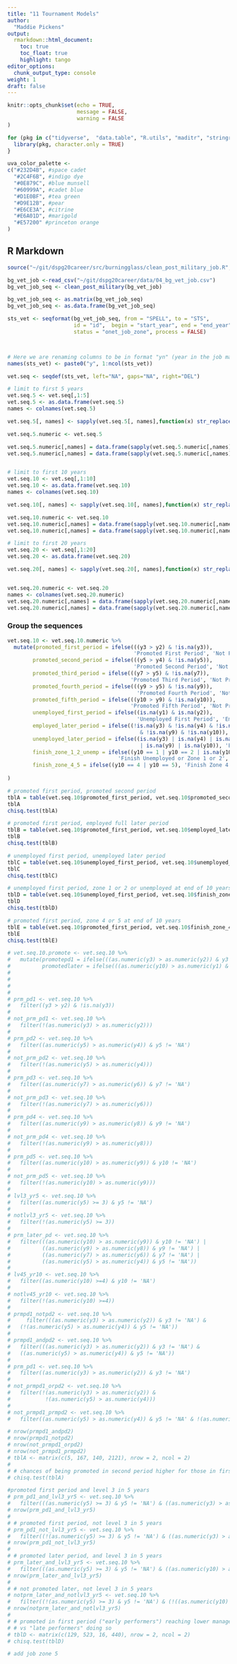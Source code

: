```yaml
---
title: "11 Tournament Models"
author:
  "Maddie Pickens"
output: 
  rmarkdown::html_document:
    toc: true
    toc_float: true
    highlight: tango
editor_options: 
  chunk_output_type: console
weight: 1
draft: false
---
```


```r
knitr::opts_chunk$set(echo = TRUE,
                      message = FALSE,
                      warning = FALSE
)

for (pkg in c("tidyverse",  "data.table", "R.utils", "maditr", "stringr", "stringi", "dplyr", "ggplot2", "lubridate", "gt", "DataExplorer", "TraMineR", "TraMineRextras", "cluster", "MASS")) {
  library(pkg, character.only = TRUE)
}

uva_color_palette <- 
c("#232D4B", #space cadet
  "#2C4F6B", #indigo dye
  "#0E879C", #blue munsell
  "#60999A", #cadet blue
  "#D1E0BF", #tea green
  "#D9E12B", #pear
  "#E6CE3A", #citrine
  "#E6A01D", #marigold
  "#E57200" #princeton orange
)
```

## R Markdown

```r
source("~/git/dspg20career/src/burningglass/clean_post_military_job.R", echo = T, prompt.echo = "", spaced = F)

bg_vet_job <-read_csv("~/git/dspg20career/data/04_bg_vet_job.csv")
bg_vet_job_seq <- clean_post_military(bg_vet_job)

bg_vet_job_seq <- as.matrix(bg_vet_job_seq)
bg_vet_job_seq <- as.data.frame(bg_vet_job_seq)

sts_vet <- seqformat(bg_vet_job_seq, from = "SPELL", to = "STS",
                     id = "id",  begin = "start_year", end = "end_year", 
                     status = "onet_job_zone", process = FALSE)



# Here we are renaming columns to be in format "yn" (year in the job market)
names(sts_vet) <- paste0("y", 1:ncol(sts_vet))

vet.seq <- seqdef(sts_vet, left="NA", gaps="NA", right="DEL")

# limit to first 5 years
vet.seq.5 <- vet.seq[,1:5]
vet.seq.5 <- as.data.frame(vet.seq.5)
names <- colnames(vet.seq.5)

vet.seq.5[, names] <- sapply(vet.seq.5[, names],function(x) str_replace_all(x,fixed("%"), "NA"))

vet.seq.5.numeric <- vet.seq.5

vet.seq.5.numeric[,names] = data.frame(sapply(vet.seq.5.numeric[,names], as.character))
vet.seq.5.numeric[,names] = data.frame(sapply(vet.seq.5.numeric[,names], as.numeric))


# limit to first 10 years
vet.seq.10 <- vet.seq[,1:10]
vet.seq.10 <- as.data.frame(vet.seq.10)
names <- colnames(vet.seq.10)

vet.seq.10[, names] <- sapply(vet.seq.10[, names],function(x) str_replace_all(x,fixed("%"), "NA"))

vet.seq.10.numeric <- vet.seq.10
vet.seq.10.numeric[,names] = data.frame(sapply(vet.seq.10.numeric[,names], as.character))
vet.seq.10.numeric[,names] = data.frame(sapply(vet.seq.10.numeric[,names], as.numeric))

# limit to first 20 years
vet.seq.20 <- vet.seq[,1:20]
vet.seq.20 <- as.data.frame(vet.seq.20)

vet.seq.20[, names] <- sapply(vet.seq.20[, names],function(x) str_replace_all(x,fixed("%"), "NA"))


vet.seq.20.numeric <- vet.seq.20
names <- colnames(vet.seq.20.numeric)
vet.seq.20.numeric[,names] = data.frame(sapply(vet.seq.20.numeric[,names], as.character))
vet.seq.20.numeric[,names] = data.frame(sapply(vet.seq.20.numeric[,names], as.numeric))
```

### Group the sequences

```r
vet.seq.10 <- vet.seq.10.numeric %>%
  mutate(promoted_first_period = ifelse(((y3 > y2) & !is.na(y3)),
                                        'Promoted First Period', 'Not Promoted First Period'),
        promoted_second_period = ifelse(((y5 > y4) & !is.na(y5)),
                                        'Promoted Second Period', 'Not Promoted Second Period'),
        promoted_third_period = ifelse(((y7 > y5) & !is.na(y7)),
                                       'Promoted Third Period', 'Not Promoted Third Period'),
        promoted_fourth_period = ifelse(((y9 > y5) & !is.na(y9)),
                                         'Promoted Fourth Period', 'Not Promoted Fourth Period'),
        promoted_fifth_period = ifelse(((y10 > y9) & !is.na(y10)),
                                       'Promoted Fifth Period', 'Not Promoted Fifth Period'),
        unemployed_first_period = ifelse((is.na(y1) & is.na(y2)), 
                                         'Unemployed First Period', 'Employed First Period'),
        employed_later_period = ifelse((!is.na(y3) & !is.na(y4) & !is.na(y5) & !is.na(y6) & !is.na(y7) & !is.na(y8)
                                          & !is.na(y9) & !is.na(y10)), 'Employed Y3-Y10','Unemployed Later Period'),
        unemployed_later_period = ifelse((is.na(y3) | is.na(y4) | is.na(y5) | is.na(y6) | is.na(y7) | is.na(y8)
                                          | is.na(y9) | is.na(y10)), 'Employed Y3-Y10','Unemployed Later Period'),
        finish_zone_1_2_unemp = ifelse((y10 == 1 | y10 == 2 | is.na(y10)),
                                   'Finish Unemployed or Zone 1 or 2', 'Finish Zone 3, 4, or 5'),
        finish_zone_4_5 = ifelse((y10 == 4 | y10 == 5), 'Finish Zone 4 or 5', 'Finish UE or Z1, 2, 3')
        
)
```

```r
# promoted first period, promoted second period
tblA = table(vet.seq.10$promoted_first_period, vet.seq.10$promoted_second_period)
tblA
chisq.test(tblA)
```

```r
# promoted first period, employed full later period
tblB = table(vet.seq.10$promoted_first_period, vet.seq.10$employed_later_period)
tblB
chisq.test(tblB)
```

```r
# unemployed first period, unemployed later period
tblC = table(vet.seq.10$unemployed_first_period, vet.seq.10$unemployed_later_period)
tblC
chisq.test(tblC)
```

```r
# unemployed first period, zone 1 or 2 or unemployed at end of 10 years
tblD = table(vet.seq.10$unemployed_first_period, vet.seq.10$finish_zone_1_2_unemp)
tblD
chisq.test(tblD)
```

```r
# promoted first period, zone 4 or 5 at end of 10 years
tblE = table(vet.seq.10$promoted_first_period, vet.seq.10$finish_zone_4_5)
tblE
chisq.test(tblE)
```



```r
# vet.seq.10.promote <- vet.seq.10 %>%
#   mutate(promotepd1 = ifelse(((as.numeric(y3) > as.numeric(y2)) & y3 != 'NA'), TRUE, FALSE),
#          promotedlater = ifelse(((as.numeric(y10) > as.numeric(y1) & y10 != 'NA'), TRUE, FALSE)),
#          
# 
# 
# 
# prm_pd1 <- vet.seq.10 %>%
#   filter((y3 > y2) & !is.na(y3))
# 
# not_prm_pd1 <- vet.seq.10 %>%
#   filter(!(as.numeric(y3) > as.numeric(y2)))
# 
# prm_pd2 <- vet.seq.10 %>%
#   filter((as.numeric(y5) > as.numeric(y4)) & y5 != 'NA')
# 
# not_prm_pd2 <- vet.seq.10 %>%
#   filter(!(as.numeric(y5) > as.numeric(y4)))
# 
# prm_pd3 <- vet.seq.10 %>%
#   filter((as.numeric(y7) > as.numeric(y6)) & y7 != 'NA')
# 
# not_prm_pd3 <- vet.seq.10 %>%
#   filter(!(as.numeric(y7) > as.numeric(y6)))
# 
# prm_pd4 <- vet.seq.10 %>%
#   filter((as.numeric(y9) > as.numeric(y8)) & y9 != 'NA')
# 
# not_prm_pd4 <- vet.seq.10 %>%
#   filter(!(as.numeric(y9) > as.numeric(y8)))
# 
# prm_pd5 <- vet.seq.10 %>%
#   filter((as.numeric(y10) > as.numeric(y9)) & y10 != 'NA')
# 
# not_prm_pd5 <- vet.seq.10 %>%
#   filter(!(as.numeric(y10) > as.numeric(y9)))
# 
# lvl3_yr5 <- vet.seq.10 %>%
#   filter((as.numeric(y5) >= 3) & y5 != 'NA')
# 
# notlvl3_yr5 <- vet.seq.10 %>%
#   filter(!(as.numeric(y5) >= 3))
# 
# prm_later_pd <- vet.seq.10 %>%
#   filter(((as.numeric(y10) > as.numeric(y9)) & y10 != 'NA') |
#          ((as.numeric(y9) > as.numeric(y8)) & y9 != 'NA') |
#          ((as.numeric(y7) > as.numeric(y6)) & y7 != 'NA') |
#          ((as.numeric(y5) > as.numeric(y4)) & y5 != 'NA'))
# 
# lv45_yr10 <- vet.seq.10 %>%
#   filter((as.numeric(y10) >=4) & y10 != 'NA')
# 
# notlv45_yr10 <- vet.seq.10 %>%
#   filter(!(as.numeric(y10) >=4))
# 
# prmpd1_notpd2 <- vet.seq.10 %>%
#     filter(((as.numeric(y3) > as.numeric(y2)) & y3 != 'NA') &
#   (!(as.numeric(y5) > as.numeric(y4)) & y5 != 'NA'))
# 
# prmpd1_andpd2 <- vet.seq.10 %>%
#   filter(((as.numeric(y3) > as.numeric(y2)) & y3 != 'NA') &
#   ((as.numeric(y5) > as.numeric(y4)) & y5 != 'NA'))
# 
# prm_pd1 <- vet.seq.10 %>%
#   filter((as.numeric(y3) > as.numeric(y2)) & y3 != 'NA')
# 
# not_prmpd1_orpd2 <- vet.seq.10 %>%
#   filter(!(as.numeric(y3) > as.numeric(y2)) &
#           !(as.numeric(y5) > as.numeric(y4)))
# 
# not_prmpd1_prmpd2 <- vet.seq.10 %>%
#   filter((as.numeric(y5) > as.numeric(y4)) & y5 != 'NA' & !(as.numeric(y3) > as.numeric(y2)))
```

```r
# nrow(prmpd1_andpd2)
# nrow(prmpd1_notpd2)
# nrow(not_prmpd1_orpd2)
# nrow(not_prmpd1_prmpd2)
# tblA <- matrix(c(5, 167, 140, 2121), nrow = 2, ncol = 2)
# 
# # chances of being promoted in second period higher for those in first
# chisq.test(tblA)
```

```r
#promoted first period and level 3 in 5 years
# prm_pd1_and_lvl3_yr5 <- vet.seq.10 %>%
#   filter(((as.numeric(y5) >= 3) & y5 != 'NA') & ((as.numeric(y3) > as.numeric(y2)) & y3 != 'NA'))
# nrow(prm_pd1_and_lvl3_yr5)
# 
# # promoted first period, not level 3 in 5 years
# prm_pd1_not_lvl3_yr5 <- vet.seq.10 %>%
#   filter((!(as.numeric(y5) >= 3) & y5 != 'NA') & ((as.numeric(y3) > as.numeric(y2)) & y3 != 'NA'))
# nrow(prm_pd1_not_lvl3_yr5)
# 
# # promoted later period, and level 3 in 5 years
# prm_later_and_lvl3_yr5 <- vet.seq.10 %>%
#   filter(((as.numeric(y5) >= 3) & y5 != 'NA') & ((as.numeric(y10) > as.numeric(y9)) & y10 != 'NA') |((as.numeric(y9) > as.numeric(y8)) & y9 != 'NA') |((as.numeric(y7) > as.numeric(y6)) & y7 != 'NA') |((as.numeric(y5) > as.numeric(y4)) & y5 != 'NA'))
# nrow(prm_later_and_lvl3_yr5)
# 
# # not promoted later, not level 3 in 5 years
# notprm_later_and_notlvl3_yr5 <- vet.seq.10 %>%
#   filter((!(as.numeric(y5) >= 3) & y5 != 'NA') & (!((as.numeric(y10) > as.numeric(y9)) & y10 != 'NA') |((as.numeric(y9) > as.numeric(y8)) & y9 != 'NA') |((as.numeric(y7) > as.numeric(y6)) & y7 != 'NA') |(as.numeric(y5) > as.numeric(y4)) & y5 != 'NA'))
# nrow(notprm_later_and_notlvl3_yr5)
# 
# # promoted in first period ("early performers") reaching lower management in 5 years (level 3)
# # vs "late performers" doing so
# tblD <- matrix(c(129, 523, 16, 440), nrow = 2, ncol = 2)
# chisq.test(tblD)

# add job zone 5

```

